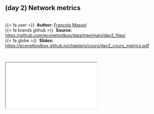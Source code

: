 
::: {.callout-note icon=true appearance="simple"}
## (day 2) Network metrics {.unnumbered}

<br />
{{< fa user >}} &nbsp;**Author:** [François Massol](http://cmatias.perso.math.cnrs.fr/)<br/>
{{< fa brands github >}} &nbsp;**Source:** <https://github.com/econetoolbox/data/tree/main/day2_files/><br/>
{{< fa globe >}} &nbsp;**Slides:** <https://econettoolbox.github.io/chapters/cours/day2_cours_metrics.pdf>
:::


<br />

<div class="container">
  <iframe class="responsive-iframe" src="cours/day2_cours_metrics.pdf"></iframe>
</div> 

